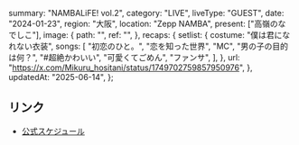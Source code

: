   summary: "NAMBALiFE! vol.2",
  category: "LIVE",
  liveType: "GUEST",
  date: "2024-01-23",
  region: "大阪",
  location: "Zepp NAMBA",
  present: ["高嶺のなでしこ"],
  image: {
    path: "",
    ref: "",
  },
  recaps: {
    setlist: {
      costume: "僕は君になれない衣装",
      songs: [
        "初恋のひと。",
        "恋を知った世界",
        "MC",
        "男の子の目的は何？",
        "#超絶かわいい",
        "可愛くてごめん",
        "ファンサ",
      ],
    },
    url: "https://x.com/Mikuru_hositani/status/1749702759857950976",
  },
  updatedAt: "2025-06-14",
};

## リンク

- [公式スケジュール](https://takanenonadeshiko.jp/?p=1608)
